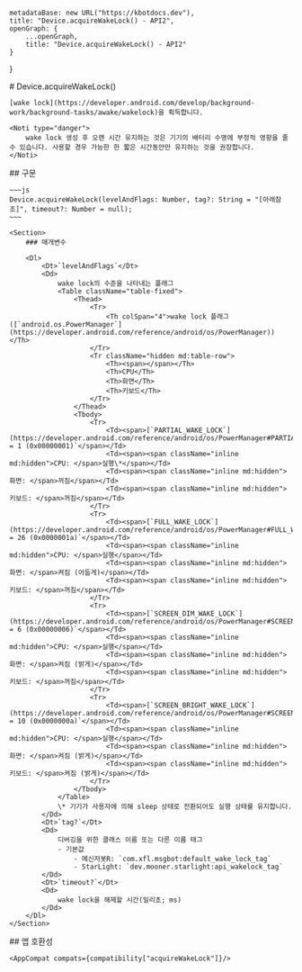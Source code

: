 
    metadataBase: new URL("https://kbotdocs.dev"),
    title: "Device.acquireWakeLock() - API2",
    openGraph: {
        ...openGraph,
        title: "Device.acquireWakeLock() - API2"
    }
}

<Section>
    # Device.acquireWakeLock()

    [wake lock](https://developer.android.com/develop/background-work/background-tasks/awake/wakelock)을 획득합니다.

    <Noti type="danger">
        wake lock 생성 후 오랜 시간 유지하는 것은 기기의 배터리 수명에 부정적 영향을 줄 수 있습니다. 사용할 경우 가능한 한 짧은 시간동안만 유지하는 것을 권장합니다.
    </Noti>
</Section>
<Section>
    ## 구문

    ~~~js
    Device.acquireWakeLock(levelAndFlags: Number, tag?: String = "[아래참조]", timeout?: Number = null);
    ~~~

    <Section>
        ### 매개변수

        <Dl>
            <Dt>`levelAndFlags`</Dt>
            <Dd>
                wake lock의 수준을 나타내는 플래그
                <Table className="table-fixed">
                    <Thead>
                        <Tr>
                            <Th colSpan="4">wake lock 플래그 ([`android.os.PowerManager`](https://developer.android.com/reference/android/os/PowerManager))</Th>
                        </Tr>
                        <Tr className="hidden md:table-row">
                            <Th><span></span></Th>
                            <Th>CPU</Th>
                            <Th>화면</Th>
                            <Th>키보드</Th>
                        </Tr>
                    </Thead>
                    <Tbody>
                        <Tr>
                            <Td><span>[`PARTIAL_WAKE_LOCK`](https://developer.android.com/reference/android/os/PowerManager#PARTIAL_WAKE_LOCK)` = 1 (0x00000001)`</span></Td>
                            <Td><span><span className="inline md:hidden">CPU: </span>실행\*</span></Td>
                            <Td><span><span className="inline md:hidden">화면: </span>꺼짐</span></Td>
                            <Td><span><span className="inline md:hidden">키보드: </span>꺼짐</span></Td>
                        </Tr>
                        <Tr>
                            <Td><span>[`FULL_WAKE_LOCK`](https://developer.android.com/reference/android/os/PowerManager#FULL_WAKE_LOCK)` = 26 (0x0000001a)`</span></Td>
                            <Td><span><span className="inline md:hidden">CPU: </span>실행</span></Td>
                            <Td><span><span className="inline md:hidden">화면: </span>켜짐 (어둡게)</span></Td>
                            <Td><span><span className="inline md:hidden">키보드: </span>꺼짐</span></Td>
                        </Tr>
                        <Tr>
                            <Td><span>[`SCREEN_DIM_WAKE_LOCK`](https://developer.android.com/reference/android/os/PowerManager#SCREEN_DIM_WAKE_LOCK)` = 6 (0x00000006)`</span></Td>
                            <Td><span><span className="inline md:hidden">CPU: </span>실행</span></Td>
                            <Td><span><span className="inline md:hidden">화면: </span>켜짐 (밝게)</span></Td>
                            <Td><span><span className="inline md:hidden">키보드: </span>꺼짐</span></Td>
                        </Tr>
                        <Tr>
                            <Td><span>[`SCREEN_BRIGHT_WAKE_LOCK`](https://developer.android.com/reference/android/os/PowerManager#SCREEN_BRIGHT_WAKE_LOCK)` = 10 (0x0000000a)`</span></Td>
                            <Td><span><span className="inline md:hidden">CPU: </span>실행</span></Td>
                            <Td><span><span className="inline md:hidden">화면: </span>켜짐 (밝게)</span></Td>
                            <Td><span><span className="inline md:hidden">키보드: </span>켜짐 (밝게)</span></Td>
                        </Tr>
                    </Tbody>
                </Table>
                \* 기기가 사용자에 의해 sleep 상태로 전환되어도 실행 상태를 유지합니다.
            </Dd>
            <Dt>`tag?`</Dt>
            <Dd>
                디버깅을 위한 클래스 이름 또는 다른 이름 태그
                - 기본값
                    - 메신저봇R: `com.xfl.msgbot:default_wake_lock_tag`
                    - StarLight: `dev.mooner.starlight:api_wakelock_tag`
            </Dd>
            <Dt>`timeout?`</Dt>
            <Dd>
                wake lock을 해제할 시간(밀리초; ms)
            </Dd>
        </Dl>
    </Section>
</Section>
<Section>
    ## 앱 호환성

    <AppCompat compats={compatibility["acquireWakeLock"]}/>
</Section>